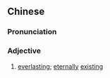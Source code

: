 ==Chinese==
{{zh-forms}}

===Pronunciation===
{{zh-pron
|m=yǒngzài
|c=wing5 zoi6
|h=pfs=yún-chhai
|cat=a
}}

===Adjective===
{{zh-adj}}

# [[everlasting]]; [[eternal]]ly [[existing]]